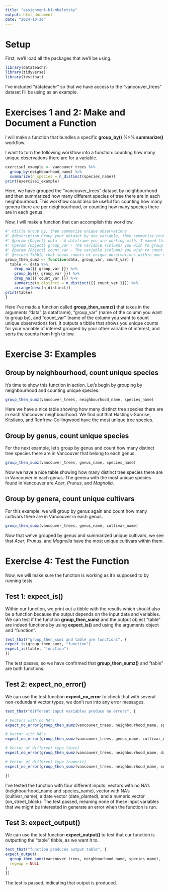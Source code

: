 ```yaml
---
title: "assignment-b1-mbeletsky"
output: html_document
date: "2024-10-30"
---
```


# Setup

First, we'll load all the packages that we'll be using. 

```r
library(datateachr)
library(tidyverse)
library(testthat)
```

I've included "datateachr" so that we have access to the "vancouver_trees" dataset I'll be using as an example. 

# Exercises 1 and 2: Make and Document a Function

I will make a function that bundles a specific **group_by()** %>% **summarize()** workflow.

I want to turn the following workflow into a function: counting how many unique observations there are for a variable.

```r
exercise1_example <- vancouver_trees %>%
  group_by(neighbourhood_name) %>%
  summarize(n_species = n_distinct(species_name))
print(exercise1_example)
```
Here, we have grouped the "vancouver_trees" dataset by neighbourhood and then summarized how many different species of tree there are in each neighbourhood. This workflow could also be useful for: counting how many genera there are per neighbourhood, or counting how many species there are in each genus.

Now, I will make a function that can accomplish this workflow. 

```r
#' @title Group by, then summarize unique observations
#' @description Group your dataset by one variable, then summarize counts of unique observations for another variable. Rows will be sorted from highest counts to lowest. 
#' @param {Object} data - A dataframe you are working with. I named this argument "data" to keep things simple and to the point, and for existing functions, it's common for the argument "data" to be a dataframe. 
#' @param {Object} group_var - The variable (column) you wish to group your data by. I named this argument "group_var" because it's the variable (var) you are wanting to group by (group) and to distinguish it easily from the other variable we are using as an argument. 
#' @param {Object} count_var - The variable (column) you wish to count unique observations for. I named this argument "count_var" because it's the variable (var) you are wanting to count unique observations in (count) and to distinguish it easily from the other variable we are using as an argument. 
#' @return Tibble that shows counts of unique observations within one variable, for each group you specify. 
group_then_sumz <- function(data, group_var, count_var) {
  table <- data %>%
    drop_na({{ group_var }}) %>%
    group_by({{ group_var }}) %>%
    drop_na({{ count_var }}) %>%
    summarize(n_distinct = n_distinct({{ count_var }})) %>%
    arrange(desc(n_distinct))
print(table)
}
```

Here I've made a function called **group_then_sumz()** that takes in the arguments "data" (a dataframe), "group_var" (name of the column you want to group by), and "count_var" (name of the column you want to count unique observations for). It outputs a tibble that shows you unique counts for your variable of interest grouped by your other variable of interest, and sorts the counts from high to low. 

# Exercise 3: Examples

## Group by neighbourhood, count unique species

It's time to show this function in action. Let's begin by grouping by neighbourhood and counting unique species. 

```r
group_then_sumz(vancouver_trees, neighbourhood_name, species_name)
```
Here we have a nice table showing how many distinct tree species there are in each Vancouver neighbourhood. We find out that Hastings-Sunrise, Kitsilano, and Renfrew-Collingwood have the most unique tree species. 

## Group by genus, count unique species

For the next example, let's group by genus and count how many distinct tree species there are in Vancouver that belong to each genus. 

```r
group_then_sumz(vancouver_trees, genus_name, species_name)
```
Now we have a nice table showing how many distinct tree species there are in Vancouver in each genus. The genera with the most unique species found in Vancouver are _Acer_, _Prunus_, and _Magnolia_.

## Group by genera, count unique cultivars

For this example, we will group by genus again and count how many cultivars there are in Vancouver in each genus.

```r
group_then_sumz(vancouver_trees, genus_name, cultivar_name)
```
Now that we've grouped by genus and summarized unique cultivars, we see that _Acer_, _Prunus_, and _Magnolia_ have the most unique cultivars within them. 

# Exercise 4: Test the Function

Now, we will make sure the function is working as it's supposed to by running tests. 

## Test 1: expect_is()

Within our function, we print out a tibble with the results which should also be a function because the output depends on the input data and variables. We can test if the function **group_then_sumz** and the output object "table" are indeed functions by using **expect_is()** and using the arguments object and "function". 

```r
test_that("group_then_sumz and table are functions", {
expect_is(group_then_sumz, "function")
expect_is(table, "function")
})
```

The test passes, so we have confirmed that **group_then_sumz()** and "table" are both functions. 

## Test 2: expect_no_error()

We can use the test function **expect_no_error** to check that with several non-redundant vector types, we don't run into any error messages.  

```r

test_that("different input variables produce no errors", {

# Vectors with no NA's
expect_no_error(group_then_sumz(vancouver_trees, neighbourhood_name, species_name), message = NULL, class = NULL)

# Vector with NA's
expect_no_error(group_then_sumz(vancouver_trees, genus_name, cultivar_name), message = NULL, class = NULL)

# Vector of different type (date)
expect_no_error(group_then_sumz(vancouver_trees, neighbourhood_name, date_planted), message = NULL, class = NULL)

# Vector of different type (numeric)
expect_no_error(group_then_sumz(vancouver_trees, neighbourhood_name, on_street_block), message = NULL, class = NULL)

})
```

I've tested the function with four different inputs: vectors with no NA's (neighbourhood_name and species_name), vector with NA's (cultivar_name), a date vector (date_planted), and a numeric vector (on_street_block). The test passed, meaning none of these input variables that we might be interested in generate an error when the function is run. 

## Test 3: expect_output()

We can use the test function **expect_output()** to test that our function is outputting the "table" tibble, as we want it to. 

```r
test_that("function produces output table", {
expect_output(
  group_then_sumz(vancouver_trees, neighbourhood_name, species_name),
  regexp = NULL
)
})
```

The test is passed, indicating that output is produced.
